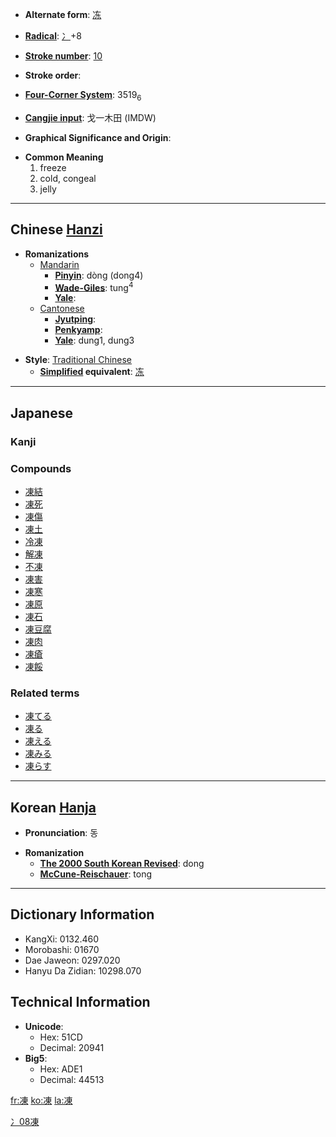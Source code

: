 * '''Alternate form''': [[冻]]

* '''[[Wiktionary:Chinese radical index| Radical]]''': [[Wiktionary:Chinese radical index 冫|冫]]+8

* '''[[Wiktionary:Chinese total strokes index|Stroke number]]''': [[Wiktionary:Chinese total strokes index 10|10]]

* '''Stroke order''': 

* '''[[Wiktionary:Chinese four corner index|Four-Corner System]]''': 3519<sub>6</sub>

* '''[[Wiktionary:Chinese Cangjie index|Cangjie input]]''': 戈一木田 (IMDW)

* '''Graphical Significance and Origin''': 

* '''Common Meaning'''
*#freeze
*# cold, congeal
*# jelly


----

== Chinese [[Hanzi]] ==

* '''Romanizations'''
** [[Mandarin]]
*** '''[[Pinyin]]''': dòng (dong4)
*** '''[[Wade-Giles]]''': tung<sup>4</sup>
*** '''[[Yale]]''': 
**[[Cantonese]]
***'''[[Jyutping]]''':
***'''[[Penkyamp]]''': 
***'''[[Yale]]''': dung1, dung3

* '''Style''': [[Traditional Chinese]] 
** '''[[Simplified Chinese|Simplified]] equivalent''': [[冻]]


----

== Japanese ==
===Kanji===
{{kanji|[[とう]] ([[tō]])|[[こおる]] ([[凍る]], [[kōru]]), [[こごえる]] ([[凍える]], [[kogoeru]])}}
===Compounds===
*[[凍結]]
*[[凍死]]
*[[凍傷]]
*[[凍土]]
*[[冷凍]]
*[[解凍]]
*[[不凍]]
*[[凍害]]
*[[凍寒]]
*[[凍原]]
*[[凍石]]
*[[凍豆腐]]
*[[凍肉]]
*[[凍瘡]]
*[[凍餒]]


===Related terms===
*[[凍てる]]
*[[凍る]]
*[[凍える]]
*[[凍みる]]
*[[凍らす]]

----

== Korean [[Hanja]] ==

* '''Pronunciation''': 동

* '''Romanization'''
** '''[[The 2000 South Korean Revised Romanization|The 2000 South Korean Revised]]''': dong
** '''[[McCune-Reischauer]]''': tong

----

== Dictionary Information ==

* KangXi: 0132.460
* Morobashi: 01670
* Dae Jaweon: 0297.020
* Hanyu Da Zidian: 10298.070

== Technical Information ==

* '''Unicode''':
** Hex: 51CD
** Decimal: 20941
* '''Big5''':
** Hex: ADE1
** Decimal: 44513

[[Category:Japanese kanji|冫08凍]]

[[fr:凍]]
[[ko:凍]]
[[la:凍]]